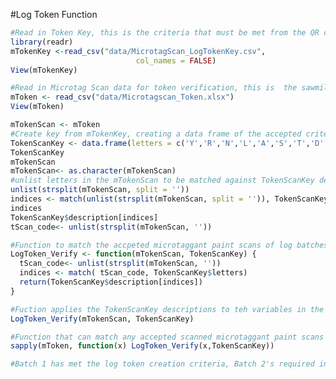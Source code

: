 #Log Token Function

```r
#Read in Token Key, this is the criteria that must be met from the QR code Microtaggnant scan to create a log token in the blockchain system. It is a condensed version of the Microtag Scan data key. First letter corresponds to  the three letter combo of aM. Second letter coreesponds to the two letter combo aCi. The third letter corresponds to the number aSi. 
library(readr)
mTokenKey <-read_csv("data/MicrotagScan_LogTokenKey.csv", 
                            col_names = FALSE)
View(mTokenKey)
```

```r
#Read in Microtag Scan data for token verification, this is  the sawmill QR code Microtaggnant scan data, it is a condensed version of the Microtag Scan data. First letter corresponds to  the three letter combo of M. Second letter coreesponds to the two letter combo Ci. The third letter corresponds to the number Si.  
mToken <- read_csv("data/Microtagscan_Token.xlsx")
View(mToken)
```

```r
mTokenScan <- mToken
#Create key from mTokenKey, creating a data frame of the accepted criteria, represnted by the letter variables. 
TokenScanKey <- data.frame(letters = c('Y','R','N','L','A','S','T','D'), description = c('aMicrotag', 'aMicrotag', 'aCriteria', 'aCriteria', 'aSupplier', 'Create Log Token','Not Enough Inputs','aRequired Suppliers'))
TokenScanKey
mTokenScan
mTokenScan<- as.character(mTokenScan)
#unlist letters in the mTokenScan to be matched against TokenScanKey descriptions
unlist(strsplit(mTokenScan, split = ''))
indices <- match(unlist(strsplit(mTokenScan, split = '')), TokenScanKey$letters)
indices
TokenScanKey$description[indices]
tScan_code<- unlist(strsplit(mTokenScan, ''))
```

```r
#Function to match the accpeted microtaggant paint scans of log batches against the token creation crieria
LogToken_Verify <- function(mTokenScan, TokenScanKey) {
  tScan_code<- unlist(strsplit(mTokenScan, ''))
  indices <- match( tScan_code, TokenScanKey$letters)
  return(TokenScanKey$description[indices])
}
```

```r
#Fuction applies the TokenScanKey descriptions to teh variables in the mTokenScan
LogToken_Verify(mTokenScan, TokenScanKey)

#Function that can match any accepted scanned microtaggant paint scans of log batches aginst the token creation criteria.
sapply(mToken, function(x) LogToken_Verify(x,TokenScanKey))

#Batch 1 has met the log token creation criteria, Batch 2's required inputs were not satisfied, the batch will stay in the blockcahin and at the foresters facility until the quantity is enough for the token creation criteria. The batch can be merged with another accpeted batch with unsatisfied required inputs to meet token creation criteria.
```
